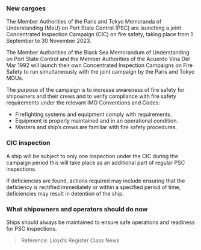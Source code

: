 ### **New cargoes**

<div className='news-paragraph'>
The Member Authorities of the Paris and Tokyo Memoranda of Understanding (MoU) on Port State Control (PSC) are launching a joint Concentrated Inspection Campaign (CIC) on fire safety, taking place from 1 September to 30 November 2023.

The Member Authorities of the Black Sea Memorandum of Understanding on Port State Control and the Member Authorities of the Acuerdo Vina Del Mar 1992 will launch their own Concentrated Inspection Campaigns on Fire Safety to run simultaneously with the joint campaign by the Paris and Tokyo MOUs.

The purpose of the campaign is to increase awareness of fire safety for shipowners and their crews and to verify compliance with fire safety requirements under the relevant IMO Conventions and Codes:
</div>

- Firefighting systems and equipment comply with requirements.
- Equipment is properly maintained and in an operational condition.
- Masters and ship’s crews are familiar with fire safety procedures.

### **CIC inspection**

<div className='news-paragraph'>
A ship will be subject to only one inspection under the CIC during the campaign period  this will take place as an additional part of regular PSC inspections. 

If deficiencies are found, actions required may include ensuring that the deficiency is rectified immediately or within a specified period of time, deficiencies may result in detention of the ship.
</div>

### **What shipowners and operators should do now**

Ships should always be maintained to ensure safe operations and readiness for PSC inspections.

> Reference: Lloyd’s Register Class News